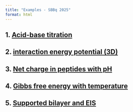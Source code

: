 ```yaml
---
title: "Examples - SBBq 2025"
format: html
---
```


## 1. [Acid-base titration](sbbq/buffer_slider.html)

## 2. [interaction energy potential (3D)](sbbq/3d.html)

## 3. [Net charge in peptides with pH](sbbq/cargaPept_slider.html)

## 4. [Gibbs free energy with temperature](sbbq/gibbs.html)

## 5. [Supported bilayer and EIS](sbbq/nyquist2.html)